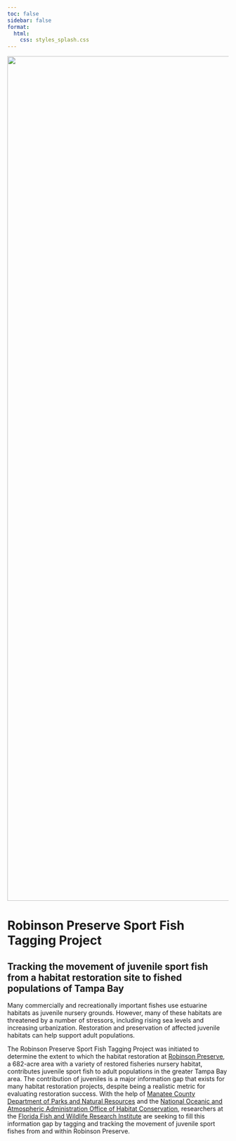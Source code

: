 ```yaml
---
toc: false
sidebar: false
format:
  html:
    css: styles_splash.css
---
```


::: column-screen
[![](https://live.staticflickr.com/7023/6472252333_d01307e3a1_b.jpg){style="margin: 0; padding-top: 0px" width="1920"}](https://www.flickr.com/photos/floridahikes/6472252333/in/album-72157628320834221/)
:::

# Robinson Preserve Sport Fish Tagging Project

## Tracking the movement of juvenile sport fish from a habitat restoration site to fished populations of Tampa Bay

Many commercially and recreationally important fishes use estuarine habitats as juvenile nursery grounds. However, many of these habitats are threatened by a number of stressors, including rising sea levels and increasing urbanization. Restoration and preservation of affected juvenile habitats can help support adult populations.

The Robinson Preserve Sport Fish Tagging Project was initiated to determine the extent to which the habitat restoration at [Robinson Preserve](https://www.mymanatee.org/departments/parks___natural_resources/parks__preserves___beaches/robinson_preserve), a 682-acre area with a variety of restored fisheries nursery habitat, contributes juvenile sport fish to adult populations in the greater Tampa Bay area. The contribution of juveniles is a major information gap that exists for many habitat restoration projects, despite being a realistic metric for evaluating restoration success. With the help of [Manatee County Department of Parks and Natural Resources](https://www.mymanatee.org/departments/parks___natural_resources) and the [National Oceanic and Atmospheric Administration Office of Habitat Conservation](https://www.fisheries.noaa.gov/about/office-habitat-conservation), researchers at the [Florida Fish and Wildlife Research Institute](https://myfwc.com/research/) are seeking to fill this information gap by tagging and tracking the movement of juvenile sport fishes from and within Robinson Preserve.
